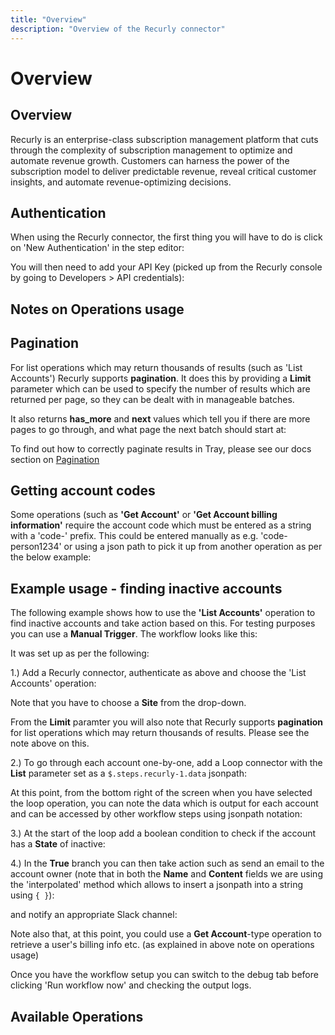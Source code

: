 ```yaml
---
title: "Overview"
description: "Overview of the Recurly connector"
---
```


# Overview

## Overview

Recurly is an enterprise-class subscription management platform that cuts through the complexity of subscription management to optimize and automate revenue growth. Customers can harness the power of the subscription model to deliver predictable revenue, reveal critical customer insights, and automate revenue-optimizing decisions.

## Authentication

When using the Recurly connector, the first thing you will have to do is click on 'New Authentication' in the step editor:

You will then need to add your API Key (picked up from the Recurly console by going to Developers > API credentials):

## Notes on Operations usage

## Pagination

For list operations which may return thousands of results (such as 'List Accounts') Recurly supports **pagination**. It does this by providing a **Limit** parameter which can be used to specify the number of results which are returned per page, so they can be dealt with in manageable batches.

It also returns **has_more** and **next** values which tell you if there are more pages to go through, and what page the next batch should start at:

To find out how to correctly paginate results in Tray, please see our docs section on [Pagination](/platform/standard-best-practices/pagination/intro-to-pagination/)

## Getting account codes

Some operations (such as **'Get Account'** or **'Get Account billing information'** require the account code which must be entered as a string with a 'code-' prefix. This could be entered manually as e.g. 'code-person1234' or using a json path to pick it up from another operation as per the below example:

## Example usage - finding inactive accounts

The following example shows how to use the **'List Accounts'** operation to find inactive accounts and take action based on this. For testing purposes you can use a **Manual Trigger**. The workflow looks like this:

It was set up as per the following:

1.) Add a Recurly connector, authenticate as above and choose the 'List Accounts' operation:

Note that you have to choose a **Site** from the drop-down.

From the **Limit** paramter you will also note that Recurly supports **pagination** for list operations which may return thousands of results. Please see the note above on this.

2.) To go through each account one-by-one, add a Loop connector with the **List** parameter set as a `$.steps.recurly-1.data` jsonpath:

At this point, from the bottom right of the screen when you have selected the loop operation, you can note the data which is output for each account and can be accessed by other workflow steps using jsonpath notation:

3.) At the start of the loop add a boolean condition to check if the account has a **State** of inactive:

4.) In the **True** branch you can then take action such as send an email to the account owner (note that in both the **Name** and **Content** fields we are using the 'interpolated' method which allows to insert a jsonpath into a string using `{ }`):

and notify an appropriate Slack channel:

Note also that, at this point, you could use a **Get Account**-type operation to retrieve a user's billing info etc. (as explained in above note on operations usage)

Once you have the workflow setup you can switch to the debug tab before clicking 'Run workflow now' and checking the output logs.

## Available Operations
